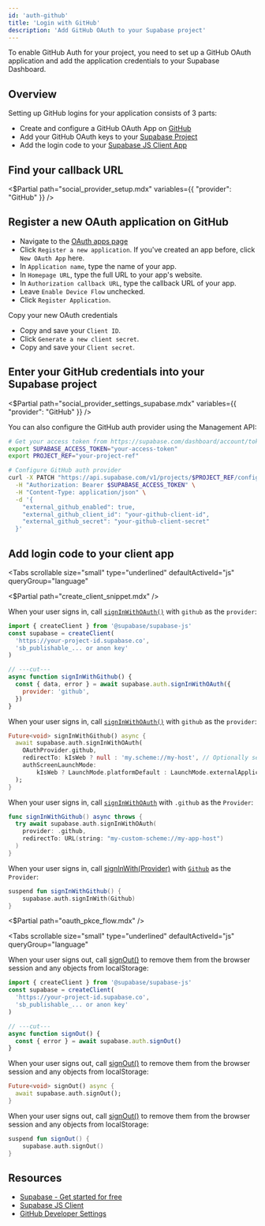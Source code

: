 ```yaml
---
id: 'auth-github'
title: 'Login with GitHub'
description: 'Add GitHub OAuth to your Supabase project'
---
```


To enable GitHub Auth for your project, you need to set up a GitHub OAuth application and add the application credentials to your Supabase Dashboard.

## Overview

Setting up GitHub logins for your application consists of 3 parts:

- Create and configure a GitHub OAuth App on [GitHub](https://github.com)
- Add your GitHub OAuth keys to your [Supabase Project](https://supabase.com/dashboard)
- Add the login code to your [Supabase JS Client App](https://github.com/supabase/supabase-js)

## Find your callback URL

<$Partial path="social_provider_setup.mdx" variables={{ "provider": "GitHub" }} />

## Register a new OAuth application on GitHub

- Navigate to the [OAuth apps page](https://github.com/settings/developers)
- Click `Register a new application`. If you've created an app before, click `New OAuth App` here.
- In `Application name`, type the name of your app.
- In `Homepage URL`, type the full URL to your app's website.
- In `Authorization callback URL`, type the callback URL of your app.
- Leave `Enable Device Flow` unchecked.
- Click `Register Application`.

Copy your new OAuth credentials

- Copy and save your `Client ID`.
- Click `Generate a new client secret`.
- Copy and save your `Client secret`.

## Enter your GitHub credentials into your Supabase project

<$Partial path="social_provider_settings_supabase.mdx" variables={{ "provider": "GitHub" }} />

You can also configure the GitHub auth provider using the Management API:

```bash
# Get your access token from https://supabase.com/dashboard/account/tokens
export SUPABASE_ACCESS_TOKEN="your-access-token"
export PROJECT_REF="your-project-ref"

# Configure GitHub auth provider
curl -X PATCH "https://api.supabase.com/v1/projects/$PROJECT_REF/config/auth" \
  -H "Authorization: Bearer $SUPABASE_ACCESS_TOKEN" \
  -H "Content-Type: application/json" \
  -d '{
    "external_github_enabled": true,
    "external_github_client_id": "your-github-client-id",
    "external_github_secret": "your-github-client-secret"
  }'
```

## Add login code to your client app

<Tabs
  scrollable
  size="small"
  type="underlined"
  defaultActiveId="js"
  queryGroup="language"
>
<TabPanel id="js" label="JavaScript">

<$Partial path="create_client_snippet.mdx" />

When your user signs in, call [`signInWithOAuth()`](/docs/reference/javascript/auth-signinwithoauth) with `github` as the `provider`:

```js
import { createClient } from '@supabase/supabase-js'
const supabase = createClient(
  'https://your-project-id.supabase.co',
  'sb_publishable_... or anon key'
)

// ---cut---
async function signInWithGithub() {
  const { data, error } = await supabase.auth.signInWithOAuth({
    provider: 'github',
  })
}
```

</TabPanel>
<TabPanel id="flutter" label="Flutter">

When your user signs in, call [`signInWithOAuth()`](/docs/reference/dart/auth-signinwithoauth) with `github` as the `provider`:

```dart
Future<void> signInWithGithub() async {
  await supabase.auth.signInWithOAuth(
    OAuthProvider.github,
    redirectTo: kIsWeb ? null : 'my.scheme://my-host', // Optionally set the redirect link to bring back the user via deeplink.
    authScreenLaunchMode:
        kIsWeb ? LaunchMode.platformDefault : LaunchMode.externalApplication, // Launch the auth screen in a new webview on mobile.
  );
}
```

</TabPanel>
<TabPanel id="swift" label="Swift">

When your user signs in, call [`signInWithOAuth`](/docs/reference/swift/auth-signinwithoauth) with `.github` as the `Provider`:

```swift
func signInWithGithub() async throws {
  try await supabase.auth.signInWithOAuth(
    provider: .github,
    redirectTo: URL(string: "my-custom-scheme://my-app-host")
  )
}
```

</TabPanel>
<TabPanel id="kotlin" label="Kotlin">

When your user signs in, call [signInWith(Provider)](/docs/reference/kotlin/auth-signinwithoauth) with [`Github`](https://github.com/supabase-community/supabase-kt/blob/master/Auth/src/commonMain/kotlin/io/github/jan/supabase/auth/providers/Providers.kt#L16-L20) as the `Provider`:

```kotlin
suspend fun signInWithGithub() {
	supabase.auth.signInWith(Github)
}
```

</TabPanel>
</Tabs>

<$Partial path="oauth_pkce_flow.mdx" />

<Tabs
  scrollable
  size="small"
  type="underlined"
  defaultActiveId="js"
  queryGroup="language"
>
<TabPanel id="js" label="JavaScript">

When your user signs out, call [signOut()](/docs/reference/javascript/auth-signout) to remove them from the browser session and any objects from localStorage:

```js
import { createClient } from '@supabase/supabase-js'
const supabase = createClient(
  'https://your-project-id.supabase.co',
  'sb_publishable_... or anon key'
)

// ---cut---
async function signOut() {
  const { error } = await supabase.auth.signOut()
}
```

</TabPanel>
<TabPanel id="flutter" label="Flutter">

When your user signs out, call [signOut()](/docs/reference/dart/auth-signout) to remove them from the browser session and any objects from localStorage:

```dart
Future<void> signOut() async {
  await supabase.auth.signOut();
}
```

</TabPanel>
<TabPanel id="kotlin" label="Kotlin">

When your user signs out, call [signOut()](/docs/reference/kotlin/auth-signout) to remove them from the browser session and any objects from localStorage:

```kotlin
suspend fun signOut() {
	supabase.auth.signOut()
}
```

</TabPanel>
</Tabs>

## Resources

- [Supabase - Get started for free](https://supabase.com)
- [Supabase JS Client](https://github.com/supabase/supabase-js)
- [GitHub Developer Settings](https://github.com/settings/developers)
